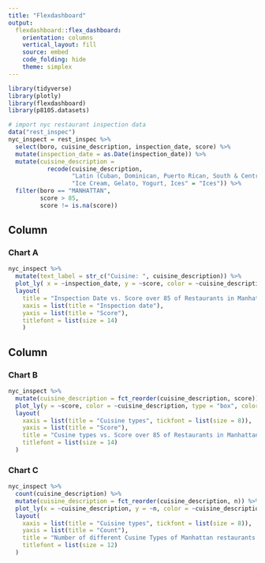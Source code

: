 ```yaml
---
title: "Flexdashboard"
output: 
  flexdashboard::flex_dashboard:
    orientation: columns
    vertical_layout: fill
    source: embed
    code_folding: hide
    theme: simplex
---
```


```r
library(tidyverse)
library(plotly)
library(flexdashboard)
library(p8105.datasets)
```

```r
# import nyc restaurant inspection data
data("rest_inspec")
nyc_inspect = rest_inspec %>%
  select(boro, cuisine_description, inspection_date, score) %>%
  mutate(inspection_date = as.Date(inspection_date)) %>%
  mutate(cuisine_description = 
           recode(cuisine_description, 
                  "Latin (Cuban, Dominican, Puerto Rican, South & Central American)" = "Latin", 
                  "Ice Cream, Gelato, Yogurt, Ices" = "Ices")) %>%
  filter(boro == "MANHATTAN",
         score > 85,
         score != is.na(score))
```

Column {data-width=650}
-----------------------------------------------------------------------

### Chart A

```r
nyc_inspect %>%
  mutate(text_label = str_c("Cuisine: ", cuisine_description)) %>%
  plot_ly( x = ~inspection_date, y = ~score, color = ~cuisine_description, type = "scatter", mode = "markers", text = ~text_label, alpha = 0.5, colors = "viridis") %>%
  layout(
    title = "Inspection Date vs. Score over 85 of Restaurants in Manhattan", 
    xaxis = list(title = "Inspection date"),
    yaxis = list(title = "Score"),
    titlefont = list(size = 14)
    )
```

Column {data-width=350}
-----------------------------------------------------------------------

### Chart B

```r
nyc_inspect %>%
  mutate(cuisine_description = fct_reorder(cuisine_description, score)) %>%
  plot_ly(y = ~score, color = ~cuisine_description, type = "box", colors = "viridis") %>%
  layout(
    xaxis = list(title = "Cuisine types", tickfont = list(size = 8)),
    yaxis = list(title = "Score"),
    title = "Cusine types vs. Score over 85 of Restaurants in Manhattan",
    titlefont = list(size = 14)
  )
```

### Chart C

```r
nyc_inspect %>%
  count(cuisine_description) %>%
  mutate(cuisine_description = fct_reorder(cuisine_description, n)) %>%
  plot_ly(x = ~cuisine_description, y = ~n, color = ~cuisine_description, type = "bar", colors = "viridis") %>%
  layout(
    xaxis = list(title = "Cuisine types", tickfont = list(size = 8)),
    yaxis = list(title = "Count"),
    title = "Number of different Cusine Types of Manhattan restaurants having score over 85",
    titlefont = list(size = 12)
  )
```

